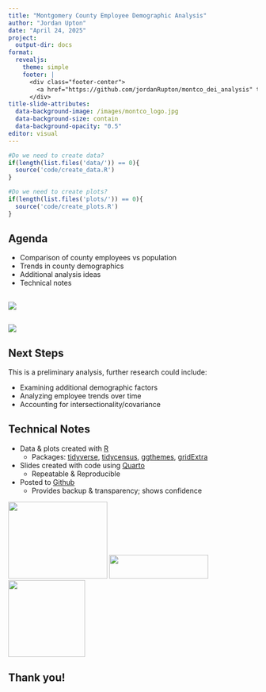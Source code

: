 ```yaml
---
title: "Montgomery County Employee Demographic Analysis"
author: "Jordan Upton"
date: "April 24, 2025"
project:
  output-dir: docs
format: 
  revealjs:
    theme: simple
    footer: |
      <div class="footer-center">
        <a href="https://github.com/jordanRupton/montco_dei_analysis" target="_blank">MontCo Employee Analysis</a>
      </div>
title-slide-attributes:
  data-background-image: /images/montco_logo.jpg
  data-background-size: contain
  data-background-opacity: "0.5"
editor: visual
---
```


```r
#Do we need to create data?
if(length(list.files('data/')) == 0){
  source('code/create_data.R')
}

#Do we need to create plots?
if(length(list.files('plots/')) == 0){
  source('code/create_plots.R')
}


```

## Agenda

-   Comparison of county employees vs population
-   Trends in county demographics
-   Additional analysis ideas
-   Technical notes

## 

![](plots/demo_compare.png)

## 

![](plots/race_trend.png)

## Next Steps

This is a preliminary analysis, further research could include:

::: incremental
-   Examining additional demographic factors
-   Analyzing employee trends over time
-   Accounting for intersectionality/covariance
:::

## Technical Notes

-   Data & plots created with [R](https://www.r-project.org/)
    -   Packages: [tidyverse](https://cran.r-project.org/web/packages/tidyverse/index.html), [tidycensus](https://cran.r-project.org/web/packages/tidycensus/index.html), [ggthemes](https://cran.r-project.org/web/packages/ggthemes/index.html), [gridExtra](https://cran.r-project.org/web/packages/gridExtra/index.html)
-   Slides created with code using [Quarto](https://quarto.org/)
    -   Repeatable & Reproducible
-   Posted to [Github](https://github.com/jordanRupton/montco_dei_analysis)
    -   Provides backup & transparency; shows confidence

![](images/Rlogo.png){.absolute bottom="0" left="0" width="200" height="155"} ![](images/quarto.png){.absolute bottom="54" left="calc(50% - 100px)" width="200" height="48"} ![](images/github.png){.absolute bottom="0" right="0" width="155" height="155"}

## Thank you!

